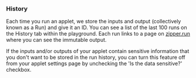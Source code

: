 ### **History**

Each time you run an applet, we store the inputs and output (collectively known as a Run) and give it an ID. You can see a list of the last 100 runs on the History tab within the playground. Each run links to a page on [zipper.run](http://zipper.run) where you can see the immutable output.

If the inputs and/or outputs of your applet contain sensitive information that you don't want to be stored in the run history, you can turn this feature off from your applet settings page by unchecking the 'Is the data sensitive?' checkbox.
